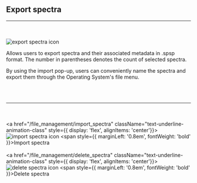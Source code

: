 
## Export spectra
<hr></hr>
<br></br>
<Image src="/images/export_spectra_icon.svg" alt="export spectra icon" width={50} height={50} />

Allows users to export spectra and their associated metadata in .spsp format. The number in parentheses denotes the count of selected spectra. 

By using the import pop-up, users can conveniently name the spectra and export them through the Operating System's file menu.


<br></br>
<hr></hr>

<br></br>
<a href="/file_management/import_spectra" className="text-underline-animation-class" style={{ display: 'flex', alignItems: 'center'}}>
  <Image src="/images/import_spectra_icon.svg" alt="import spectra icon" width={35} height={35} />
  <span style={{ marginLeft: '0.8em', fontWeight: 'bold' }}>Import spectra</span>
</a>
<br></br>
<a href="/file_management/delete_spectra" className="text-underline-animation-class" style={{ display: 'flex', alignItems: 'center'}}>
  <Image src="/images/delete_spectra_icon.svg" alt="delete spectra icon" width={35} height={35} />
  <span style={{ marginLeft: '0.8em', fontWeight: 'bold' }}>Delete spectra</span>
</a>
